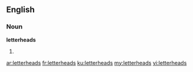 ==English==

===Noun===
'''letterheads'''

# {{plural of|[[letterhead]]}}

[[ar:letterheads]]
[[fr:letterheads]]
[[ku:letterheads]]
[[my:letterheads]]
[[vi:letterheads]]